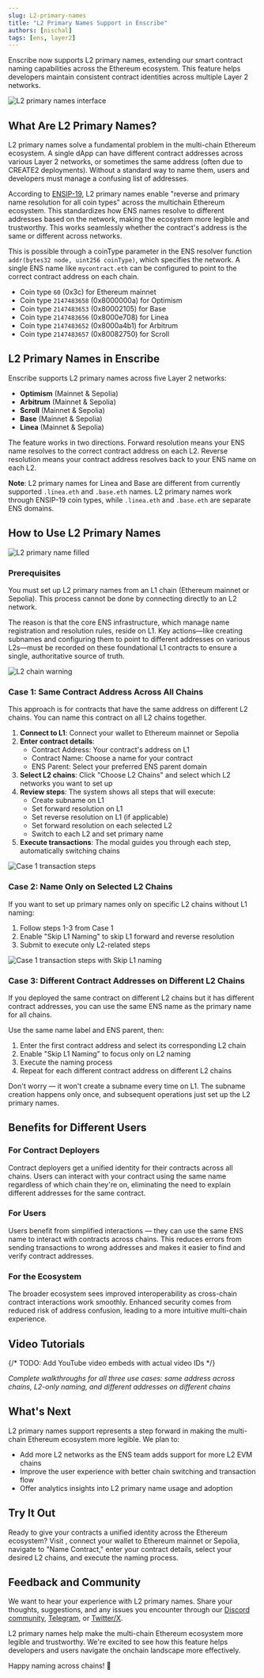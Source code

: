 ```yaml
---
slug: L2-primary-names
title: "L2 Primary Names Support in Enscribe"
authors: [nischal]
tags: [ens, layer2]
---
```



Enscribe now supports L2 primary names, extending our smart contract naming capabilities across the Ethereum ecosystem. This feature helps developers maintain consistent contract identities across multiple Layer 2 networks.

![L2 primary names interface](l2.png)

## What Are L2 Primary Names?

L2 primary names solve a fundamental problem in the multi-chain Ethereum ecosystem. A single dApp can have different contract addresses across various Layer 2 networks, or sometimes the same address (often due to CREATE2 deployments). Without a standard way to name them, users and developers must manage a confusing list of addresses.

According to [ENSIP-19](https://docs.ens.domains/ensip/19/), L2 primary names enable "reverse and primary name resolution for all coin types" across the multichain Ethereum ecosystem. This standardizes how ENS names resolve to different addresses based on the network, making the ecosystem more legible and trustworthy. This works seamlessly whether the contract's address is the same or different across networks.

This is possible through a coinType parameter in the ENS resolver function `addr(bytes32 node, uint256 coinType)`, which specifies the network. A single ENS name like `mycontract.eth` can be configured to point to the correct contract address on each chain.

- Coin type `60` (0x3c) for Ethereum mainnet
- Coin type `2147483658` (0x8000000a) for Optimism
- Coin type `2147483653` (0x80002105) for Base
- Coin type `2147483656` (0x8000e708) for Linea
- Coin type `2147483652` (0x8000a4b1) for Arbitrum
- Coin type `2147483657` (0x80082750) for Scroll

## L2 Primary Names in Enscribe

Enscribe supports L2 primary names across five Layer 2 networks:

- **Optimism** (Mainnet & Sepolia)
- **Arbitrum** (Mainnet & Sepolia)
- **Scroll** (Mainnet & Sepolia)
- **Base** (Mainnet & Sepolia)
- **Linea** (Mainnet & Sepolia)

The feature works in two directions. Forward resolution means your ENS name resolves to the correct contract address on each L2. Reverse resolution means your contract address resolves back to your ENS name on each L2.

**Note**: L2 primary names for Linea and Base are different from currently supported `.linea.eth` and `.base.eth` names. L2 primary names work through ENSIP-19 coin types, while `.linea.eth` and `.base.eth` are separate ENS domains.

## How to Use L2 Primary Names

![L2 primary name filled](l2-filled.png)

### Prerequisites

You must set up L2 primary names from an L1 chain (Ethereum mainnet or Sepolia). This process cannot be done by connecting directly to an L2 network.

The reason is that the core ENS infrastructure, which manage name registration and resolution rules, reside on L1. Key actions—like creating subnames and configuring them to point to different addresses on various L2s—must be recorded on these foundational L1 contracts to ensure a single, authoritative source of truth.

![L2 chain warning](l2-warning.png)

### Case 1: Same Contract Address Across All Chains

This approach is for contracts that have the same address on different L2 chains. You can name this contract on all L2 chains together.

1. **Connect to L1**: Connect your wallet to Ethereum mainnet or Sepolia
2. **Enter contract details**: 
   - Contract Address: Your contract's address on L1
   - Contract Name: Choose a name for your contract
   - ENS Parent: Select your preferred ENS parent domain
3. **Select L2 chains**: Click "Choose L2 Chains" and select which L2 networks you want to set up
4. **Review steps**: The system shows all steps that will execute:
   - Create subname on L1
   - Set forward resolution on L1
   - Set reverse resolution on L1 (if applicable)
   - Set forward resolution on each selected L2
   - Switch to each L2 and set primary name
5. **Execute transactions**: The modal guides you through each step, automatically switching chains

![Case 1 transaction steps](l2-case1.png)

### Case 2: Name Only on Selected L2 Chains

If you want to set up primary names only on specific L2 chains without L1 naming:

1. Follow steps 1-3 from Case 1
2. Enable "Skip L1 Naming" to skip L1 forward and reverse resolution
3. Submit to execute only L2-related steps

![Case 1 transaction steps with Skip L1 naming](l2-skipl1.png)

### Case 3: Different Contract Addresses on Different L2 Chains

If you deployed the same contract on different L2 chains but it has different contract addresses, you can use the same ENS name as the primary name for all chains.

Use the same name label and ENS parent, then:
1. Enter the first contract address and select its corresponding L2 chain
2. Enable "Skip L1 Naming" to focus only on L2 naming
3. Execute the naming process
4. Repeat for each different contract address on different L2 chains

Don't worry — it won't create a subname every time on L1. The subname creation happens only once, and subsequent operations just set up the L2 primary names.

## Benefits for Different Users

### For Contract Deployers

Contract deployers get a unified identity for their contracts across all chains. Users can interact with your contract using the same name regardless of which chain they're on, eliminating the need to explain different addresses for the same contract.

### For Users

Users benefit from simplified interactions — they can use the same ENS name to interact with contracts across chains. This reduces errors from sending transactions to wrong addresses and makes it easier to find and verify contract addresses.

### For the Ecosystem

The broader ecosystem sees improved interoperability as cross-chain contract interactions work smoothly. Enhanced security comes from reduced risk of address confusion, leading to a more intuitive multi-chain experience.

## Video Tutorials

{/* TODO: Add YouTube video embeds with actual video IDs */}

*Complete walkthroughs for all three use cases: same address across chains, L2-only naming, and different addresses on different chains*

## What's Next

L2 primary names support represents a step forward in making the multi-chain Ethereum ecosystem more legible. We plan to:

- Add more L2 networks as the ENS team adds support for more L2 EVM chains
- Improve the user experience with better chain switching and transaction flow
- Offer analytics insights into L2 primary name usage and adoption

## Try It Out

Ready to give your contracts a unified identity across the Ethereum ecosystem? Visit <AppUrl/>, connect your wallet to Ethereum mainnet or Sepolia, navigate to "Name Contract," enter your contract details, select your desired L2 chains, and execute the naming process.

## Feedback and Community

We want to hear your experience with L2 primary names. Share your thoughts, suggestions, and any issues you encounter through our [Discord community](https://discord.gg/8QUMMdS5GY), [Telegram](https://t.me/enscribers), or [Twitter/X](https://x.com/enscribe_).

L2 primary names help make the multi-chain Ethereum ecosystem more legible and trustworthy. We're excited to see how this feature helps developers and users navigate the onchain landscape more effectively.

Happy naming across chains! 🚀
